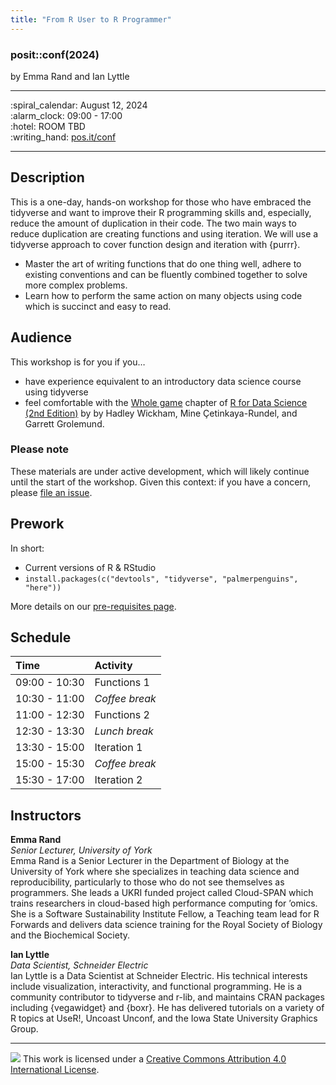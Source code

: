 ```yaml
---
title: "From R User to R Programmer"
---
```


### posit::conf(2024)

by Emma Rand and Ian Lyttle

-----

:spiral_calendar: August 12, 2024  
:alarm_clock:     09:00 - 17:00  
:hotel:           ROOM TBD  
:writing_hand:    [pos.it/conf](http://pos.it/conf)

-----

## Description

This is a one-day, hands-on workshop for those who have embraced the tidyverse and want to improve their R programming skills and, especially, reduce the amount of duplication in their code. The two main ways to reduce duplication are creating functions and using iteration. We will use a tidyverse approach to cover function design and iteration with {purrr}.

-   Master the art of writing functions that do one thing well, adhere to existing conventions and can be fluently combined together to solve more complex problems.
-   Learn how to perform the same action on many objects using code which is succinct and easy to read.

## Audience

This workshop is for you if you...

-   have experience equivalent to an introductory data science course using tidyverse
-   feel comfortable with the [Whole game](https://r4ds.hadley.nz/whole-game.html) chapter of [R for Data Science (2nd Edition)](https://r4ds.hadley.nz/) by by Hadley Wickham, Mine Çetinkaya-Rundel, and Garrett Grolemund.

### Please note

These materials are under active development, which will likely continue until the start of the workshop. Given this context: if you have a concern, please [file an issue](https://github.com/posit-conf-2024/programming-r/issues).

## Prework

In short:

-   Current versions of R & RStudio
-   `install.packages(c("devtools", "tidyverse", "palmerpenguins", "here"))`

More details on our [pre-requisites page](https://posit-conf-2024.github.io/programming-r/pre-reqs.html).

## Schedule

| Time          | Activity       |
|:--------------|:---------------|
| 09:00 - 10:30 | Functions 1    |
| 10:30 - 11:00 | *Coffee break* |
| 11:00 - 12:30 | Functions 2    |
| 12:30 - 13:30 | *Lunch break*  |
| 13:30 - 15:00 | Iteration 1    |
| 15:00 - 15:30 | *Coffee break* |
| 15:30 - 17:00 | Iteration 2    |

## Instructors

**Emma Rand**\
*Senior Lecturer, University of York*\
Emma Rand is a Senior Lecturer in the Department of Biology at the University of York where she specializes in teaching data science and reproducibility, particularly to those who do not see themselves as programmers. She leads a UKRI funded project called Cloud-SPAN which trains researchers in cloud-based high performance computing for 'omics. She is a Software Sustainability Institute Fellow, a Teaching team lead for R Forwards and delivers data science training for the Royal Society of Biology and the Biochemical Society.

**Ian Lyttle**\
*Data Scientist, Schneider Electric*\
Ian Lyttle is a Data Scientist at Schneider Electric. His technical interests include visualization, interactivity, and functional programming. He is a community contributor to tidyverse and r-lib, and maintains CRAN packages including {vegawidget} and {boxr}. He has delivered tutorials on a variety of R topics at UseR!, Uncoast Unconf, and the Iowa State University Graphics Group.

------------------------------------------------------------------------

![](https://i.creativecommons.org/l/by/4.0/88x31.png) This work is licensed under a [Creative Commons Attribution 4.0 International License](https://creativecommons.org/licenses/by/4.0/).
